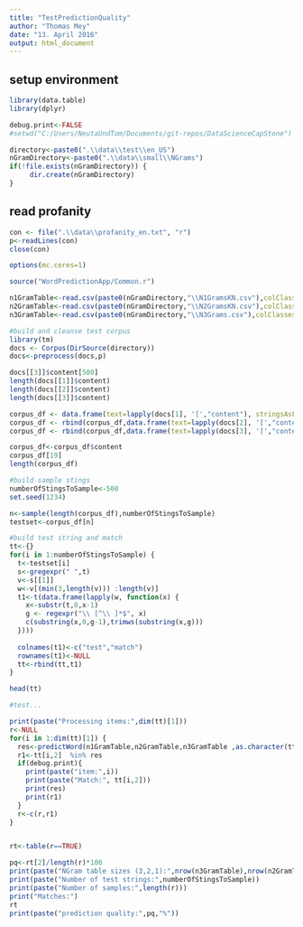 ```yaml
---
title: "TestPredictionQuality"
author: "Thomas Mey"
date: "13. April 2016"
output: html_document
---
```



## setup environment
```r
library(data.table)
library(dplyr)

debug.print<-FALSE
#setwd("C:/Users/NeutaUndTom/Documents/git-repos/DataScienceCapStone")

directory<-paste0(".\\data\\test\\en_US")
nGramDirectory<-paste0(".\\data\\small\\NGrams")
if(!file.exists(nGramDirectory)) {
     dir.create(nGramDirectory)
}
```

## read profanity
```r
con <- file(".\\data\\profanity_en.txt", "r") 
p<-readLines(con) 
close(con)
``` 



```r
options(mc.cores=1)

source("WordPredictionApp/Common.r")

n1GramTable<-read.csv(paste0(nGramDirectory,"\\N1GramsKN.csv"),colClasses = c("character","integer"))
n2GramTable<-read.csv(paste0(nGramDirectory,"\\N2GramsKN.csv"),colClasses = c("character","character","integer"))
n3GramTable<-read.csv(paste0(nGramDirectory,"\\N3Grams.csv"),colClasses = c("character","character","integer"))

#build and cleanse test corpus
library(tm)   
docs <- Corpus(DirSource(directory))
docs<-preprocess(docs,p)

docs[[3]]$content[500]
length(docs[[1]]$content)
length(docs[[2]]$content)
length(docs[[3]]$content)

corpus_df <- data.frame(text=lapply(docs[1], '[',"content"), stringsAsFactors=F)
corpus_df <- rbind(corpus_df,data.frame(text=lapply(docs[2], '[',"content"), stringsAsFactors=F))
corpus_df <- rbind(corpus_df,data.frame(text=lapply(docs[3], '[',"content"), stringsAsFactors=F))

corpus_df<-corpus_df$content
corpus_df[19]
length(corpus_df)

#build sample stings
numberOfStingsToSample<-500
set.seed(1234)

n<-sample(length(corpus_df),numberOfStingsToSample)
testset<-corpus_df[n]


```

```r
#build test string and match
tt<-{}
for(i in 1:numberOfStingsToSample) {
  t<-testset[i]
  s<-gregexpr(" ",t)
  v<-s[[1]]
  w<-v[(min(3,length(v))) :length(v)]
  t1<-t(data.frame(lapply(w, function(x) {
    x<-substr(t,0,x-1)
    g <- regexpr("\\ [^\\ ]*$", x)
    c(substring(x,0,g-1),trimws(substring(x,g)))
  })))
  
  colnames(t1)<-c("test","match")
  rownames(t1)<-NULL
  tt<-rbind(tt,t1)
}

head(tt)


```

```r
#test...

print(paste("Processing items:",dim(tt)[1]))
r<-NULL
for(i in 1:dim(tt)[1]) {
  res<-predictWord(n1GramTable,n2GramTable,n3GramTable ,as.character(tt[i,1]),5)
  r1<-tt[i,2]  %in% res
  if(debug.print){
    print(paste("item:",i))
    print(paste("Match:", tt[i,2]))
    print(res)
    print(r1)
  }
  r<-c(r,r1)
}


rt<-table(r==TRUE)

pq<-rt[2]/length(r)*100
print(paste("NGram table sizes (3,2,1):",nrow(n3GramTable),nrow(n2GramTable),nrow(n1GramTable)))
print(paste("Number of test strings:",numberOfStingsToSample))
print(paste("Number of samples:",length(r)))
print("Matches:")
rt
print(paste("prediction quality:",pq,"%"))


```


